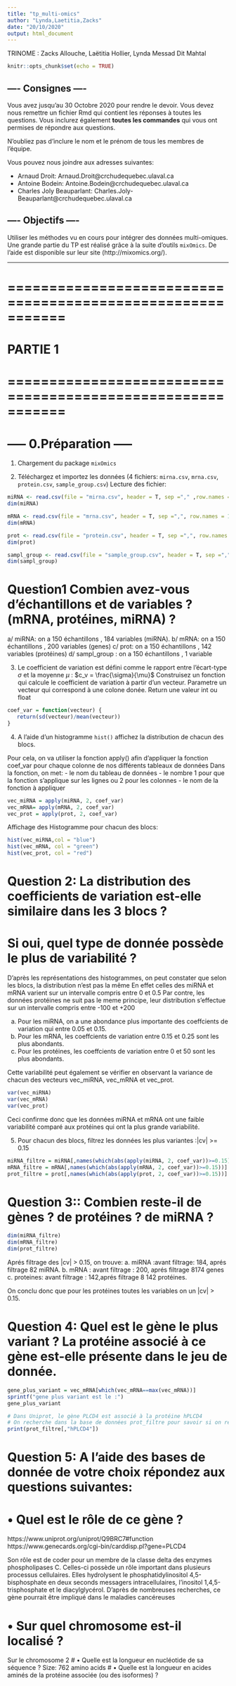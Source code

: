 ---
title: "tp_multi-omics"
author: "Lynda,Laetitia,Zacks"
date: "20/10/2020"
output: html_document
---

TRINOME : Zacks Allouche, Laëtitia Hollier, Lynda Messad Dit Mahtal

```{r setup, include=FALSE}
knitr::opts_chunk$set(echo = TRUE)
```

## ---- Consignes ----

Vous avez jusqu'au 30 Octobre 2020 pour rendre le devoir. Vous devez nous
remettre un fichier Rmd qui contient les réponses à toutes les questions.
Vous inclurez également **toutes les commandes** qui vous ont permises de répondre
aux questions.

N'oubliez pas d'inclure le nom et le prénom de tous les membres de l'équipe.

Vous pouvez nous joindre aux adresses suivantes:

* Arnaud Droit: Arnaud.Droit@crchudequebec.ulaval.ca
* Antoine Bodein: Antoine.Bodein@crchudequebec.ulaval.ca
* Charles Joly Beauparlant: Charles.Joly-Beauparlant@crchudequebec.ulaval.ca

## ---- Objectifs ----

Utiliser les méthodes vu en cours pour intégrer des données multi-omiques.
Une grande partie du TP est réalisé grâce à la suite d'outils `mixOmics`.
De l'aide est disponible sur leur site (http://mixomics.org/).

---


# ===========================================================
#                           PARTIE 1
# ===========================================================



# ----- 0.Préparation -----

1. Chargement du package `mixOmics`



2. Téléchargez et importez les données (4 fichiers: `mirna.csv`, `mrna.csv`, `protein.csv`, `sample_group.csv`)
Lecture des fichier:

```{r}
miRNA <- read.csv(file = "mirna.csv", header = T, sep ="," ,row.names = 1)
dim(miRNA)

mRNA <- read.csv(file = "mrna.csv", header = T, sep =",", row.names = 1 )
dim(mRNA)

prot <- read.csv(file = "protein.csv", header = T, sep =",", row.names = 1 )
dim(prot)

sampl_group <- read.csv(file = "sample_group.csv", header = T, sep ="," ,row.names = 1)
dim(sampl_group)
```

# Question1 Combien avez-vous d’échantillons et de variables ? (mRNA, protéines, miRNA) ?
a/ miRNA: on a  150 échantillons , 184 variables (miRNA).
b/ mRNA: on a  150 échantillons , 200 variables (genes)
c/ prot: on a  150 échantillons , 142 variables (protéines)
d/ sampl_group : on a  150 échantillons , 1 variable



3. Le coefficient de variation est défini comme le rapport entre l'écart-type $\sigma$ et la moyenne $\mu$ : $c_v = \frac{\sigma}{\mu}$
Construisez un fonction qui calcule le coefficient de variation à partir d'un vecteur.
Parametre un vecteur qui correspond à une colone donée.
Return une valeur int ou float

```{r}
coef_var = function(vecteur) {
   return(sd(vecteur)/mean(vecteur))
}
```


4. A l'aide d'un histogramme `hist()` affichez la distribution de chacun des blocs.

Pour cela, on va utiliser la fonction apply() afin d'appliquer la fonction coef_var pour chaque colonne de nos différents tableaux de données
Dans la fonction, on met:
- le nom du tableau de données
- le nombre 1 pour que la fonction s'applique sur les lignes ou 2 pour les colonnes
- le nom de la fonction à appliquer

```{r}
vec_miRNA = apply(miRNA, 2, coef_var) 
vec_mRNA= apply(mRNA, 2, coef_var)
vec_prot = apply(prot, 2, coef_var)
```

Affichage des Histogramme pour chacun des blocs:
```{r}
hist(vec_miRNA,col = "blue") 
hist(vec_mRNA, col = "green") 
hist(vec_prot, col = "red") 
```

# Question 2: La distribution des coefficients de variation est-elle similaire dans les 3 blocs ? 
# Si oui, quel type de donnée possède le plus de variabilité ?

D'après les représentations des histogrammes, on peut constater que selon les blocs, la distribution n'est pas la même
En effet celles des miRNA et mRNA varient sur un intervalle compris entre 0 et 0.5
Par contre, les données protéines ne suit pas le meme principe, leur distribution s'effectue sur un intervalle compris entre -100 et +200

a. Pour les miRNA, on a une abondance plus importante des coeffcients de variation qui entre 0.05 et 0.15. 
b. Pour les mRNA, les coeffcients de variation entre 0.15 et 0.25 sont les plus abondants.
c. Pour les protéines, les coeffcients de variation entre 0 et 50 sont les plus abondants. 



Cette variabilité peut également se vérifier en observant la variance de chacun des vecteurs vec_miRNA, vec_mRNA et vec_prot.
```{r}
var(vec_miRNA)
var(vec_mRNA)
var(vec_prot)
```
Ceci confirme donc que les données miRNA et mRNA ont une faible variabilité comparé aux protéines qui ont la plus grande variabilité.


5. Pour chacun des blocs, filtrez les données les plus variantes :|cv| >= 0.15

```{r}
miRNA_filtre = miRNA[,names(which(abs(apply(miRNA, 2, coef_var))>=0.15))]
mRNA_filtre = mRNA[,names(which(abs(apply(mRNA, 2, coef_var))>=0.15))]
prot_filtre = prot[,names(which(abs(apply(prot, 2, coef_var))>=0.15))]
```


# Question 3:: Combien reste-il de gènes ? de protéines ? de miRNA ?
```{r}
dim(miRNA_filtre)
dim(mRNA_filtre)
dim(prot_filtre)
```

Aprés filtrage des |cv| > 0.15, on trouve:
  a. miRNA :avant filtrage: 184, aprés filtrage 82 miRNA.
  b. mRNA :  avant filtrage : 200, aprés filtrage 8174 genes
  c. proteines: avant filtrage : 142,aprés filtrage 8 142 protéines.
  
On conclu donc que pour les protéines toutes les variables on un |cv| > 0.15.


# Question 4: Quel est le gène le plus variant ? La protéine associé à ce gène est-elle présente dans le jeu de donnée.
```{r}
gene_plus_variant = vec_mRNA[which(vec_mRNA==max(vec_mRNA))]
sprintf("gene plus variant est le :")  
gene_plus_variant

# Dans Uniprot, le gène PLCD4 est associé à la protéine hPLCD4
# On recherche dans la base de données prot_filtre pour savoir si on retrouve cette protéine ou non
print(prot_filtre[,"hPLCD4"])
```


# Question 5: A l’aide des bases de donnée de votre choix répondez aux questions suivantes:
# • Quel est le rôle de ce gène ?
https://www.uniprot.org/uniprot/Q9BRC7#function
https://www.genecards.org/cgi-bin/carddisp.pl?gene=PLCD4

Son rôle est de coder pour un membre de la classe delta des enzymes phospholipases C. Celles-ci possède un rôle important dans plusieurs processus cellulaires. Elles hydrolysent le phosphatidylinositol 4,5-bisphosphate en deux seconds messagers intracellulaires, l'inositol 1,4,5-trisphosphate et le diacylglycérol. 
D'après de nombreuses recherches, ce gène pourrait être impliqué dans le maladies cancéreuses 

# • Sur quel chromosome est-il localisé ?
Sur le chromosome 2
# • Quelle est la longueur en nucléotide de sa séquence ?
Size: 762 amino acids
# • Quelle est la longueur en acides aminés de la protéine associée (ou des isoformes) ?



